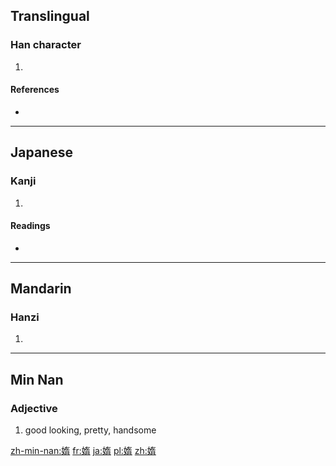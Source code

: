 ==Translingual==

===Han character===
{{Han char|rn=38|rad=女|as=09|sn=12|four=|canj=女大一月 (VKMB)|ids=⿰[[女]]⿱[[左]][[肉|月]]}}

# {{defn|Han|sort=女09}}

====References====
* {{Han ref|kx=0267.200|dkj=06525|dj=0534.190|hdz=21064.100|uh=5AA0|ud=23200}}

----

==Japanese==

===Kanji===
{{ja-kanji|grade=|rs=女09}}

# {{defn|lang=ja|sort=女09}}

====Readings====
* {{ja-readings|on=[[た]] (ta), [[だ]] (da), [[な]] (na), [[ら]] (ra)|kun=[[みめよい]] (mimeyoi), [[おこたる]] (okotaru), [[みめよいさま]] (mimeyoisama)}}

----

==Mandarin==

===Hanzi===
{{cmn-hanzi|pin=[[tuǒ]] ([[tuo3]])|wg=t'o<sup>3</sup>}}

# {{defn|lang=cmn|sort=女09}}

----

==Min Nan==
===Adjective===
{{nan-adj|ts|poj=suí|c=媠}}
# good looking, pretty, handsome

[[zh-min-nan:媠]]
[[fr:媠]]
[[ja:媠]]
[[pl:媠]]
[[zh:媠]]